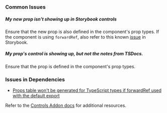 
<Meta title="Overview/Writing Stories" />

### Common Issues

##### My new prop isn't showing up in Storybook controls

Ensure that the new prop is also defined in the component's prop types. If the component is using `forwardRef`, also refer to this known [issue](https://github.com/storybookjs/storybook/issues/9511) in Storybook.

##### My prop's control is showing up, but not the notes from TSDocs.
Ensure that the prop is defined in the component's prop types. 

### Issues in Dependencies
- [Props table won't be generated for TypeScript types if forwardRef used with the default export](https://github.com/storybookjs/storybook/issues/9511)

Refer to the [Controls Addon docs](https://storybook.js.org/addons/@storybook/addon-controls) for additional resources.